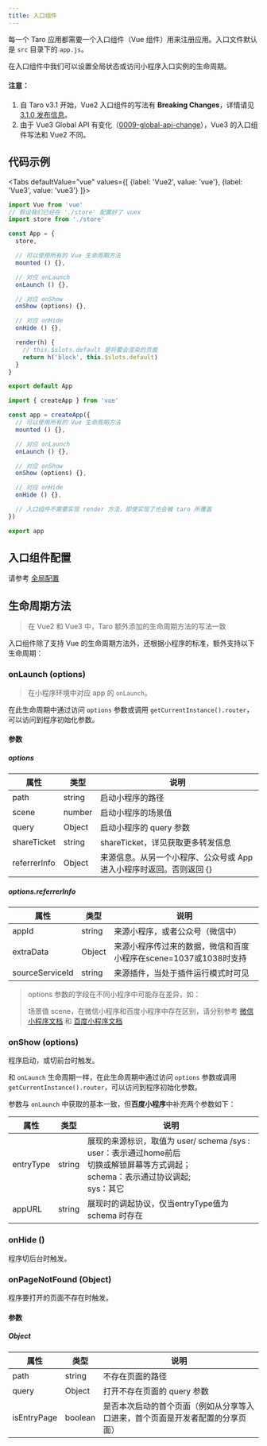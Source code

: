 ```yaml
---
title: 入口组件
---
```



每一个 Taro 应用都需要一个入口组件（Vue 组件）用来注册应用。入口文件默认是 `src` 目录下的 `app.js`。

在入口组件中我们可以设置全局状态或访问小程序入口实例的生命周期。

#### 注意：

1. 自 Taro v3.1 开始，Vue2 入口组件的写法有 **Breaking Changes**，详情请见 [3.1.0 发布信息](https://github.com/NervJS/taro/releases/tag/v3.1.0)。
2. 由于 Vue3 Global API 有变化（[0009-global-api-change](https://github.com/vuejs/rfcs/blob/master/active-rfcs/0009-global-api-change.md)），Vue3 的入口组件写法和 Vue2 不同。

## 代码示例

<Tabs
  defaultValue="vue"
  values={[
    {label: 'Vue2', value: 'vue'},
    {label: 'Vue3', value: 'vue3'}
  ]}>
<TabItem value="vue">

```js title="app.js"
import Vue from 'vue'
// 假设我们已经在 './store' 配置好了 vuex
import store from './store'

const App = {
  store,

  // 可以使用所有的 Vue 生命周期方法
  mounted () {},

  // 对应 onLaunch
  onLaunch () {},

  // 对应 onShow
  onShow (options) {},

  // 对应 onHide
  onHide () {},

  render(h) {
    // this.$slots.default 是将要会渲染的页面
    return h('block', this.$slots.default)
  }
}

export default App
```

</TabItem>

<TabItem value="vue3">

```jsx  title="app.js"
import { createApp } from 'vue'

const app = createApp({
  // 可以使用所有的 Vue 生命周期方法
  mounted () {},

  // 对应 onLaunch
  onLaunch () {},

  // 对应 onShow
  onShow (options) {},

  // 对应 onHide
  onHide () {},

  // 入口组件不需要实现 render 方法，即使实现了也会被 taro 所覆盖
})

export app
```

</TabItem>
</Tabs>

## 入口组件配置

请参考 [全局配置](./app-config)

## 生命周期方法

> 在 Vue2 和 Vue3 中，Taro 额外添加的生命周期方法的写法一致

入口组件除了支持 Vue 的生命周期方法外，还根据小程序的标准，额外支持以下生命周期：

### onLaunch (options)

> 在小程序环境中对应 app 的 `onLaunch`。

在此生命周期中通过访问 `options` 参数或调用 `getCurrentInstance().router`，可以访问到程序初始化参数。

#### 参数

##### options

| 属性 | 类型 |  说明 |
| - | - | - |
| path | string | 启动小程序的路径 |
| scene | number | 启动小程序的场景值 |
| query | Object | 启动小程序的 query 参数 |
| shareTicket | string | shareTicket，详见获取更多转发信息 |
| referrerInfo | Object | 来源信息。从另一个小程序、公众号或 App 进入小程序时返回。否则返回 {} |


##### options.referrerInfo

| 属性 | 类型 |  说明 |
| - | - | - |
| appId | string | 来源小程序，或者公众号（微信中） |
| extraData | Object | 来源小程序传过来的数据，微信和百度小程序在scene=1037或1038时支持 |
| sourceServiceId | string | 来源插件，当处于插件运行模式时可见 |

> options 参数的字段在不同小程序中可能存在差异，如：
>
> 场景值 scene，在微信小程序和百度小程序中存在区别，请分别参考 [微信小程序文档](https://developers.weixin.qq.com/miniprogram/dev/framework/app-service/scene.html) 和 [百度小程序文档](https://smartprogram.baidu.com/docs/data/scene/)

### onShow (options)

程序启动，或切前台时触发。

和 `onLaunch` 生命周期一样，在此生命周期中通过访问 `options` 参数或调用 `getCurrentInstance().router`，可以访问到程序初始化参数。

参数与 `onLaunch` 中获取的基本一致，但**百度小程序**中补充两个参数如下：

| 属性 | 类型 |  说明 |
| - | - | - |
| entryType | string | 展现的来源标识，取值为 user/ schema /sys :<br />user：表示通过home前后<br/>切换或解锁屏幕等方式调起；<br/>schema：表示通过协议调起;<br />sys：其它 |
| appURL | string | 展现时的调起协议，仅当entryType值为 schema 时存在|

### onHide ()

程序切后台时触发。

### onPageNotFound (Object)

程序要打开的页面不存在时触发。

#### 参数
##### Object

| 属性 | 类型 |  说明 |
| - | - | - |
| path | string | 不存在页面的路径 |
| query | Object | 打开不存在页面的 query 参数 |
| isEntryPage | boolean | 是否本次启动的首个页面（例如从分享等入口进来，首个页面是开发者配置的分享页面） |

